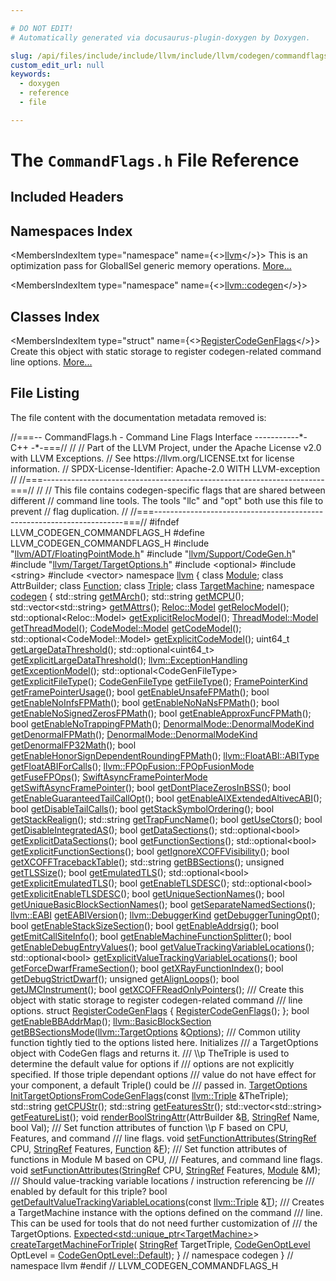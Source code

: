 ```yaml
---

# DO NOT EDIT!
# Automatically generated via docusaurus-plugin-doxygen by Doxygen.

slug: /api/files/include/include/llvm/include/llvm/codegen/commandflags-h
custom_edit_url: null
keywords:
  - doxygen
  - reference
  - file

---
```





# The `CommandFlags.h` File Reference

<DoxygenPage pluginConfig={pluginConfig}>



## Included Headers

<IncludesList>
<IncludesListItem
  filePath="llvm/ADT/FloatingPointMode.h"
  permalink="/docs/api/files/include/include/llvm/include/llvm/adt/floatingpointmode-h"
  isLocal="true" />
<IncludesListItem
  filePath="llvm/Support/CodeGen.h"
  permalink="/docs/api/files/include/include/llvm/include/llvm/support/codegen-h"
  isLocal="true" />
<IncludesListItem
  filePath="llvm/Target/TargetOptions.h"
  permalink="/docs/api/files/include/include/llvm/include/llvm/target/targetoptions-h"
  isLocal="true" />
<IncludesListItem
  filePath="optional"
  permalink=""
  isLocal="false" />
<IncludesListItem
  filePath="string"
  permalink=""
  isLocal="false" />
<IncludesListItem
  filePath="vector"
  permalink=""
  isLocal="false" />
</IncludesList>

## Namespaces Index

<MembersIndex>

<MembersIndexItem
  type="namespace"
  name={<><a href="/docs/api/namespaces/llvm">llvm</a></>}>
This is an optimization pass for GlobalISel generic memory operations. <a href="/docs/api/namespaces/llvm/#details">More...</a>
</MembersIndexItem>

<MembersIndexItem
  type="namespace"
  name={<><a href="/docs/api/namespaces/llvm/codegen">llvm::codegen</a></>}>
</MembersIndexItem>

</MembersIndex>

## Classes Index

<MembersIndex>

<MembersIndexItem
  type="struct"
  name={<><a href="/docs/api/structs/llvm/codegen/registercodegenflags">RegisterCodeGenFlags</a></>}>
Create this object with static storage to register codegen-related command line options. <a href="/docs/api/structs/llvm/codegen/registercodegenflags/#details">More...</a>
</MembersIndexItem>

</MembersIndex>


## File Listing

The file content with the documentation metadata removed is:

<ProgramListing>

<Link id="l00001" /><CodeLine lineNumber="1"><Highlight kind="comment">//===-- CommandFlags.h - Command Line Flags Interface -----------&#42;- C++ -&#42;-===//</Highlight><Highlight kind="normal"></Highlight></CodeLine>
<Link id="l00002" /><CodeLine lineNumber="2"><Highlight kind="normal"></Highlight><Highlight kind="comment">//</Highlight><Highlight kind="normal"></Highlight></CodeLine>
<Link id="l00003" /><CodeLine lineNumber="3"><Highlight kind="normal"></Highlight><Highlight kind="comment">// Part of the LLVM Project, under the Apache License v2.0 with LLVM Exceptions.</Highlight><Highlight kind="normal"></Highlight></CodeLine>
<Link id="l00004" /><CodeLine lineNumber="4"><Highlight kind="normal"></Highlight><Highlight kind="comment">// See https://llvm.org/LICENSE.txt for license information.</Highlight><Highlight kind="normal"></Highlight></CodeLine>
<Link id="l00005" /><CodeLine lineNumber="5"><Highlight kind="normal"></Highlight><Highlight kind="comment">// SPDX-License-Identifier: Apache-2.0 WITH LLVM-exception</Highlight><Highlight kind="normal"></Highlight></CodeLine>
<Link id="l00006" /><CodeLine lineNumber="6"><Highlight kind="normal"></Highlight><Highlight kind="comment">//</Highlight><Highlight kind="normal"></Highlight></CodeLine>
<Link id="l00007" /><CodeLine lineNumber="7"><Highlight kind="normal"></Highlight><Highlight kind="comment">//===----------------------------------------------------------------------===//</Highlight><Highlight kind="normal"></Highlight></CodeLine>
<Link id="l00008" /><CodeLine lineNumber="8"><Highlight kind="normal"></Highlight><Highlight kind="comment">//</Highlight><Highlight kind="normal"></Highlight></CodeLine>
<Link id="l00009" /><CodeLine lineNumber="9"><Highlight kind="normal"></Highlight><Highlight kind="comment">// This file contains codegen-specific flags that are shared between different</Highlight><Highlight kind="normal"></Highlight></CodeLine>
<Link id="l00010" /><CodeLine lineNumber="10"><Highlight kind="normal"></Highlight><Highlight kind="comment">// command line tools. The tools &quot;llc&quot; and &quot;opt&quot; both use this file to prevent</Highlight><Highlight kind="normal"></Highlight></CodeLine>
<Link id="l00011" /><CodeLine lineNumber="11"><Highlight kind="normal"></Highlight><Highlight kind="comment">// flag duplication.</Highlight><Highlight kind="normal"></Highlight></CodeLine>
<Link id="l00012" /><CodeLine lineNumber="12"><Highlight kind="normal"></Highlight><Highlight kind="comment">//</Highlight><Highlight kind="normal"></Highlight></CodeLine>
<Link id="l00013" /><CodeLine lineNumber="13"><Highlight kind="normal"></Highlight><Highlight kind="comment">//===----------------------------------------------------------------------===//</Highlight><Highlight kind="normal"></Highlight></CodeLine>
<Link id="l00014" /><CodeLine lineNumber="14"><Highlight kind="normal"></Highlight></CodeLine>
<Link id="l00015" /><CodeLine lineNumber="15"><Highlight kind="normal"></Highlight><Highlight kind="preprocessor">#ifndef LLVM&#95;CODEGEN&#95;COMMANDFLAGS&#95;H</Highlight><Highlight kind="normal"></Highlight></CodeLine>
<Link id="l00016" /><CodeLine lineNumber="16"><Highlight kind="normal"></Highlight><Highlight kind="preprocessor">#define LLVM&#95;CODEGEN&#95;COMMANDFLAGS&#95;H</Highlight><Highlight kind="normal"></Highlight></CodeLine>
<Link id="l00017" /><CodeLine lineNumber="17"><Highlight kind="normal"></Highlight></CodeLine>
<Link id="l00018" /><CodeLine lineNumber="18"><Highlight kind="normal"></Highlight><Highlight kind="preprocessor">#include &quot;<a href="/docs/api/files/include/include/llvm/include/llvm/adt/floatingpointmode-h">llvm/ADT/FloatingPointMode.h</a>&quot;</Highlight><Highlight kind="normal"></Highlight></CodeLine>
<Link id="l00019" /><CodeLine lineNumber="19"><Highlight kind="normal"></Highlight><Highlight kind="preprocessor">#include &quot;<a href="/docs/api/files/include/include/llvm/include/llvm/support/codegen-h">llvm/Support/CodeGen.h</a>&quot;</Highlight><Highlight kind="normal"></Highlight></CodeLine>
<Link id="l00020" /><CodeLine lineNumber="20"><Highlight kind="normal"></Highlight><Highlight kind="preprocessor">#include &quot;<a href="/docs/api/files/include/include/llvm/include/llvm/target/targetoptions-h">llvm/Target/TargetOptions.h</a>&quot;</Highlight><Highlight kind="normal"></Highlight></CodeLine>
<Link id="l00021" /><CodeLine lineNumber="21"><Highlight kind="normal"></Highlight><Highlight kind="preprocessor">#include &lt;optional&gt;</Highlight><Highlight kind="normal"></Highlight></CodeLine>
<Link id="l00022" /><CodeLine lineNumber="22"><Highlight kind="normal"></Highlight><Highlight kind="preprocessor">#include &lt;string&gt;</Highlight><Highlight kind="normal"></Highlight></CodeLine>
<Link id="l00023" /><CodeLine lineNumber="23"><Highlight kind="normal"></Highlight><Highlight kind="preprocessor">#include &lt;vector&gt;</Highlight><Highlight kind="normal"></Highlight></CodeLine>
<Link id="l00024" /><CodeLine lineNumber="24"><Highlight kind="normal"></Highlight></CodeLine>
<Link id="l00025" /><CodeLine lineNumber="25"><Highlight kind="normal"></Highlight><Highlight kind="keyword">namespace </Highlight><Highlight kind="normal"><a href="/docs/api/namespaces/llvm">llvm</a> &#123;</Highlight></CodeLine>
<Link id="l00026" /><CodeLine lineNumber="26"><Highlight kind="normal"></Highlight></CodeLine>
<Link id="l00027" /><CodeLine lineNumber="27"><Highlight kind="normal"></Highlight><Highlight kind="keyword">class </Highlight><Highlight kind="normal"><a href="/docs/api/classes/llvm/module">Module</a>;</Highlight></CodeLine>
<Link id="l00028" /><CodeLine lineNumber="28"><Highlight kind="normal"></Highlight><Highlight kind="keyword">class </Highlight><Highlight kind="normal">AttrBuilder;</Highlight></CodeLine>
<Link id="l00029" /><CodeLine lineNumber="29"><Highlight kind="normal"></Highlight><Highlight kind="keyword">class </Highlight><Highlight kind="normal"><a href="/docs/api/classes/llvm/function">Function</a>;</Highlight></CodeLine>
<Link id="l00030" /><CodeLine lineNumber="30"><Highlight kind="normal"></Highlight><Highlight kind="keyword">class </Highlight><Highlight kind="normal"><a href="/docs/api/classes/llvm/triple">Triple</a>;</Highlight></CodeLine>
<Link id="l00031" /><CodeLine lineNumber="31"><Highlight kind="normal"></Highlight><Highlight kind="keyword">class </Highlight><Highlight kind="normal"><a href="/docs/api/classes/llvm/targetmachine">TargetMachine</a>;</Highlight></CodeLine>
<Link id="l00032" /><CodeLine lineNumber="32"><Highlight kind="normal"></Highlight></CodeLine>
<Link id="l00033" /><CodeLine lineNumber="33" lineLink="/docs/api/namespaces/llvm/codegen"><Highlight kind="normal"></Highlight><Highlight kind="keyword">namespace </Highlight><Highlight kind="normal"><a href="/docs/api/namespaces/llvm/codegen">codegen</a> &#123;</Highlight></CodeLine>
<Link id="l00034" /><CodeLine lineNumber="34"><Highlight kind="normal"></Highlight></CodeLine>
<Link id="l00035" /><CodeLine lineNumber="35" lineLink="/docs/api/namespaces/llvm/codegen/#a03ec775f7fd559840732db9d3d7db679"><Highlight kind="normal">std::string <a href="/docs/api/namespaces/llvm/codegen/#a03ec775f7fd559840732db9d3d7db679">getMArch</a>();</Highlight></CodeLine>
<Link id="l00036" /><CodeLine lineNumber="36"><Highlight kind="normal"></Highlight></CodeLine>
<Link id="l00037" /><CodeLine lineNumber="37" lineLink="/docs/api/namespaces/llvm/codegen/#a098ec763a7e830d5b5703b3e0310599d"><Highlight kind="normal">std::string <a href="/docs/api/namespaces/llvm/codegen/#a098ec763a7e830d5b5703b3e0310599d">getMCPU</a>();</Highlight></CodeLine>
<Link id="l00038" /><CodeLine lineNumber="38"><Highlight kind="normal"></Highlight></CodeLine>
<Link id="l00039" /><CodeLine lineNumber="39" lineLink="/docs/api/namespaces/llvm/codegen/#a1c8613c1c9e6bb4f1c27f4fd755f85f8"><Highlight kind="normal">std::vector&lt;std::string&gt; <a href="/docs/api/namespaces/llvm/codegen/#a1c8613c1c9e6bb4f1c27f4fd755f85f8">getMAttrs</a>();</Highlight></CodeLine>
<Link id="l00040" /><CodeLine lineNumber="40"><Highlight kind="normal"></Highlight></CodeLine>
<Link id="l00041" /><CodeLine lineNumber="41" lineLink="/docs/api/namespaces/llvm/codegen/#a72b4426638dbcceb3232268f5b4b5030"><Highlight kind="normal"><a href="/docs/api/namespaces/llvm/reloc/#af59f6dc86e80aaf56f1afd155eebf568">Reloc::Model</a> <a href="/docs/api/namespaces/llvm/codegen/#a72b4426638dbcceb3232268f5b4b5030">getRelocModel</a>();</Highlight></CodeLine>
<Link id="l00042" /><CodeLine lineNumber="42" lineLink="/docs/api/namespaces/llvm/codegen/#abb82198c9ef17c24236554dfbc3fbe41"><Highlight kind="normal">std::optional&lt;Reloc::Model&gt; <a href="/docs/api/namespaces/llvm/codegen/#abb82198c9ef17c24236554dfbc3fbe41">getExplicitRelocModel</a>();</Highlight></CodeLine>
<Link id="l00043" /><CodeLine lineNumber="43"><Highlight kind="normal"></Highlight></CodeLine>
<Link id="l00044" /><CodeLine lineNumber="44" lineLink="/docs/api/namespaces/llvm/codegen/#adbb443f8d5a8c771271dca65579ec773"><Highlight kind="normal"><a href="/docs/api/namespaces/llvm/threadmodel/#a299c775d35e28348ecfbe03c38c17fe1">ThreadModel::Model</a> <a href="/docs/api/namespaces/llvm/codegen/#adbb443f8d5a8c771271dca65579ec773">getThreadModel</a>();</Highlight></CodeLine>
<Link id="l00045" /><CodeLine lineNumber="45"><Highlight kind="normal"></Highlight></CodeLine>
<Link id="l00046" /><CodeLine lineNumber="46" lineLink="/docs/api/namespaces/llvm/codegen/#a63e00b24221f39c72d2ff66500d1b812"><Highlight kind="normal"><a href="/docs/api/namespaces/llvm/codemodel/#afc59396a9e5809fc92938e203d91a8df">CodeModel::Model</a> <a href="/docs/api/namespaces/llvm/codegen/#a63e00b24221f39c72d2ff66500d1b812">getCodeModel</a>();</Highlight></CodeLine>
<Link id="l00047" /><CodeLine lineNumber="47" lineLink="/docs/api/namespaces/llvm/codegen/#a5e763239797dd7cb27986348926c0766"><Highlight kind="normal">std::optional&lt;CodeModel::Model&gt; <a href="/docs/api/namespaces/llvm/codegen/#a5e763239797dd7cb27986348926c0766">getExplicitCodeModel</a>();</Highlight></CodeLine>
<Link id="l00048" /><CodeLine lineNumber="48"><Highlight kind="normal"></Highlight></CodeLine>
<Link id="l00049" /><CodeLine lineNumber="49" lineLink="/docs/api/namespaces/llvm/codegen/#ad929d9813dfb1ea7891fdd9ebdbe4e7f"><Highlight kind="normal">uint64&#95;t <a href="/docs/api/namespaces/llvm/codegen/#ad929d9813dfb1ea7891fdd9ebdbe4e7f">getLargeDataThreshold</a>();</Highlight></CodeLine>
<Link id="l00050" /><CodeLine lineNumber="50" lineLink="/docs/api/namespaces/llvm/codegen/#a91acc6d71c661cfa7d885391b1e9833c"><Highlight kind="normal">std::optional&lt;uint64&#95;t&gt; <a href="/docs/api/namespaces/llvm/codegen/#a91acc6d71c661cfa7d885391b1e9833c">getExplicitLargeDataThreshold</a>();</Highlight></CodeLine>
<Link id="l00051" /><CodeLine lineNumber="51"><Highlight kind="normal"></Highlight></CodeLine>
<Link id="l00052" /><CodeLine lineNumber="52" lineLink="/docs/api/namespaces/llvm/codegen/#a8a5ffa3158003a3a67d5543c6b555b44"><Highlight kind="normal"><a href="/docs/api/namespaces/llvm/#a2ca3855108426698ff21517a7c884c84">llvm::ExceptionHandling</a> <a href="/docs/api/namespaces/llvm/codegen/#a8a5ffa3158003a3a67d5543c6b555b44">getExceptionModel</a>();</Highlight></CodeLine>
<Link id="l00053" /><CodeLine lineNumber="53"><Highlight kind="normal"></Highlight></CodeLine>
<Link id="l00054" /><CodeLine lineNumber="54" lineLink="/docs/api/namespaces/llvm/codegen/#a9b0ffceeb60ead3347fc818f2682f1df"><Highlight kind="normal">std::optional&lt;CodeGenFileType&gt; <a href="/docs/api/namespaces/llvm/codegen/#a9b0ffceeb60ead3347fc818f2682f1df">getExplicitFileType</a>();</Highlight></CodeLine>
<Link id="l00055" /><CodeLine lineNumber="55"><Highlight kind="normal"></Highlight></CodeLine>
<Link id="l00056" /><CodeLine lineNumber="56" lineLink="/docs/api/namespaces/llvm/codegen/#a21feb4d82bab2d42675fccc5ccd76160"><Highlight kind="normal"><a href="/docs/api/namespaces/llvm/#a73b761f8d40500a5a28889569526b260">CodeGenFileType</a> <a href="/docs/api/namespaces/llvm/codegen/#a21feb4d82bab2d42675fccc5ccd76160">getFileType</a>();</Highlight></CodeLine>
<Link id="l00057" /><CodeLine lineNumber="57"><Highlight kind="normal"></Highlight></CodeLine>
<Link id="l00058" /><CodeLine lineNumber="58" lineLink="/docs/api/namespaces/llvm/codegen/#a2e49ecab2560cbdcda6ff4b08dccb081"><Highlight kind="normal"><a href="/docs/api/namespaces/llvm/#a0c7a337870929cbf2d49865f77c42927">FramePointerKind</a> <a href="/docs/api/namespaces/llvm/codegen/#a2e49ecab2560cbdcda6ff4b08dccb081">getFramePointerUsage</a>();</Highlight></CodeLine>
<Link id="l00059" /><CodeLine lineNumber="59"><Highlight kind="normal"></Highlight></CodeLine>
<Link id="l00060" /><CodeLine lineNumber="60" lineLink="/docs/api/namespaces/llvm/codegen/#aa58dafa2045a626d96be66ae8acd6bb3"><Highlight kind="normal"></Highlight><Highlight kind="keywordtype">bool</Highlight><Highlight kind="normal"> <a href="/docs/api/namespaces/llvm/codegen/#aa58dafa2045a626d96be66ae8acd6bb3">getEnableUnsafeFPMath</a>();</Highlight></CodeLine>
<Link id="l00061" /><CodeLine lineNumber="61"><Highlight kind="normal"></Highlight></CodeLine>
<Link id="l00062" /><CodeLine lineNumber="62" lineLink="/docs/api/namespaces/llvm/codegen/#ab0e28b0bdfe4de336d0960c12c738565"><Highlight kind="normal"></Highlight><Highlight kind="keywordtype">bool</Highlight><Highlight kind="normal"> <a href="/docs/api/namespaces/llvm/codegen/#ab0e28b0bdfe4de336d0960c12c738565">getEnableNoInfsFPMath</a>();</Highlight></CodeLine>
<Link id="l00063" /><CodeLine lineNumber="63"><Highlight kind="normal"></Highlight></CodeLine>
<Link id="l00064" /><CodeLine lineNumber="64" lineLink="/docs/api/namespaces/llvm/codegen/#aea42629187535abb89fadbc99af28d92"><Highlight kind="normal"></Highlight><Highlight kind="keywordtype">bool</Highlight><Highlight kind="normal"> <a href="/docs/api/namespaces/llvm/codegen/#aea42629187535abb89fadbc99af28d92">getEnableNoNaNsFPMath</a>();</Highlight></CodeLine>
<Link id="l00065" /><CodeLine lineNumber="65"><Highlight kind="normal"></Highlight></CodeLine>
<Link id="l00066" /><CodeLine lineNumber="66" lineLink="/docs/api/namespaces/llvm/codegen/#a2edbaee080d3f4653926c746a1a62206"><Highlight kind="normal"></Highlight><Highlight kind="keywordtype">bool</Highlight><Highlight kind="normal"> <a href="/docs/api/namespaces/llvm/codegen/#a2edbaee080d3f4653926c746a1a62206">getEnableNoSignedZerosFPMath</a>();</Highlight></CodeLine>
<Link id="l00067" /><CodeLine lineNumber="67"><Highlight kind="normal"></Highlight></CodeLine>
<Link id="l00068" /><CodeLine lineNumber="68" lineLink="/docs/api/namespaces/llvm/codegen/#a691ff4984dacf7b4f27e8b0350521f0a"><Highlight kind="normal"></Highlight><Highlight kind="keywordtype">bool</Highlight><Highlight kind="normal"> <a href="/docs/api/namespaces/llvm/codegen/#a691ff4984dacf7b4f27e8b0350521f0a">getEnableApproxFuncFPMath</a>();</Highlight></CodeLine>
<Link id="l00069" /><CodeLine lineNumber="69"><Highlight kind="normal"></Highlight></CodeLine>
<Link id="l00070" /><CodeLine lineNumber="70" lineLink="/docs/api/namespaces/llvm/codegen/#ac4fb8e62075af9452d5da53943d6a70a"><Highlight kind="normal"></Highlight><Highlight kind="keywordtype">bool</Highlight><Highlight kind="normal"> <a href="/docs/api/namespaces/llvm/codegen/#ac4fb8e62075af9452d5da53943d6a70a">getEnableNoTrappingFPMath</a>();</Highlight></CodeLine>
<Link id="l00071" /><CodeLine lineNumber="71"><Highlight kind="normal"></Highlight></CodeLine>
<Link id="l00072" /><CodeLine lineNumber="72" lineLink="/docs/api/namespaces/llvm/codegen/#a226d6d3bf846f18b7ab2746594212a94"><Highlight kind="normal"><a href="/docs/api/structs/llvm/denormalmode/#a29b26e3ae30f3f6ec4106ff181282893">DenormalMode::DenormalModeKind</a> <a href="/docs/api/namespaces/llvm/codegen/#a226d6d3bf846f18b7ab2746594212a94">getDenormalFPMath</a>();</Highlight></CodeLine>
<Link id="l00073" /><CodeLine lineNumber="73" lineLink="/docs/api/namespaces/llvm/codegen/#ac3cd3b022a25351c87713a0417a1bb34"><Highlight kind="normal"><a href="/docs/api/structs/llvm/denormalmode/#a29b26e3ae30f3f6ec4106ff181282893">DenormalMode::DenormalModeKind</a> <a href="/docs/api/namespaces/llvm/codegen/#ac3cd3b022a25351c87713a0417a1bb34">getDenormalFP32Math</a>();</Highlight></CodeLine>
<Link id="l00074" /><CodeLine lineNumber="74"><Highlight kind="normal"></Highlight></CodeLine>
<Link id="l00075" /><CodeLine lineNumber="75" lineLink="/docs/api/namespaces/llvm/codegen/#ae64bdb0691c2f646b81277ba22c09ead"><Highlight kind="normal"></Highlight><Highlight kind="keywordtype">bool</Highlight><Highlight kind="normal"> <a href="/docs/api/namespaces/llvm/codegen/#ae64bdb0691c2f646b81277ba22c09ead">getEnableHonorSignDependentRoundingFPMath</a>();</Highlight></CodeLine>
<Link id="l00076" /><CodeLine lineNumber="76"><Highlight kind="normal"></Highlight></CodeLine>
<Link id="l00077" /><CodeLine lineNumber="77" lineLink="/docs/api/namespaces/llvm/codegen/#a530a05cfcb84b34e1251fa7dcedff8be"><Highlight kind="normal"><a href="/docs/api/namespaces/llvm/floatabi/#aea077c52d84934aabf9445cef9eab2e2">llvm::FloatABI::ABIType</a> <a href="/docs/api/namespaces/llvm/codegen/#a530a05cfcb84b34e1251fa7dcedff8be">getFloatABIForCalls</a>();</Highlight></CodeLine>
<Link id="l00078" /><CodeLine lineNumber="78"><Highlight kind="normal"></Highlight></CodeLine>
<Link id="l00079" /><CodeLine lineNumber="79" lineLink="/docs/api/namespaces/llvm/codegen/#acc67880adf1a1beba830f126b398b3b6"><Highlight kind="normal"><a href="/docs/api/namespaces/llvm/fpopfusion/#a9c71bae9f02af273833fde586d529fc5">llvm::FPOpFusion::FPOpFusionMode</a> <a href="/docs/api/namespaces/llvm/codegen/#acc67880adf1a1beba830f126b398b3b6">getFuseFPOps</a>();</Highlight></CodeLine>
<Link id="l00080" /><CodeLine lineNumber="80"><Highlight kind="normal"></Highlight></CodeLine>
<Link id="l00081" /><CodeLine lineNumber="81" lineLink="/docs/api/namespaces/llvm/codegen/#aeb6eb7dfbe48fb3ef0f2cb5f72ece268"><Highlight kind="normal"><a href="/docs/api/namespaces/llvm/#a78637df2e0b9a5e2109af945b0baaf34">SwiftAsyncFramePointerMode</a> <a href="/docs/api/namespaces/llvm/codegen/#aeb6eb7dfbe48fb3ef0f2cb5f72ece268">getSwiftAsyncFramePointer</a>();</Highlight></CodeLine>
<Link id="l00082" /><CodeLine lineNumber="82"><Highlight kind="normal"></Highlight></CodeLine>
<Link id="l00083" /><CodeLine lineNumber="83" lineLink="/docs/api/namespaces/llvm/codegen/#a3be569dc2b2d2159ca8ac39f323694b7"><Highlight kind="normal"></Highlight><Highlight kind="keywordtype">bool</Highlight><Highlight kind="normal"> <a href="/docs/api/namespaces/llvm/codegen/#a3be569dc2b2d2159ca8ac39f323694b7">getDontPlaceZerosInBSS</a>();</Highlight></CodeLine>
<Link id="l00084" /><CodeLine lineNumber="84"><Highlight kind="normal"></Highlight></CodeLine>
<Link id="l00085" /><CodeLine lineNumber="85" lineLink="/docs/api/namespaces/llvm/codegen/#a125f32703c7db054483f564eeec2415f"><Highlight kind="normal"></Highlight><Highlight kind="keywordtype">bool</Highlight><Highlight kind="normal"> <a href="/docs/api/namespaces/llvm/codegen/#a125f32703c7db054483f564eeec2415f">getEnableGuaranteedTailCallOpt</a>();</Highlight></CodeLine>
<Link id="l00086" /><CodeLine lineNumber="86"><Highlight kind="normal"></Highlight></CodeLine>
<Link id="l00087" /><CodeLine lineNumber="87" lineLink="/docs/api/namespaces/llvm/codegen/#adb4f67729dab4f6ab7aeb9342abf10f8"><Highlight kind="normal"></Highlight><Highlight kind="keywordtype">bool</Highlight><Highlight kind="normal"> <a href="/docs/api/namespaces/llvm/codegen/#adb4f67729dab4f6ab7aeb9342abf10f8">getEnableAIXExtendedAltivecABI</a>();</Highlight></CodeLine>
<Link id="l00088" /><CodeLine lineNumber="88"><Highlight kind="normal"></Highlight></CodeLine>
<Link id="l00089" /><CodeLine lineNumber="89" lineLink="/docs/api/namespaces/llvm/codegen/#abb7ea8627703f2975049ebe75efad586"><Highlight kind="normal"></Highlight><Highlight kind="keywordtype">bool</Highlight><Highlight kind="normal"> <a href="/docs/api/namespaces/llvm/codegen/#abb7ea8627703f2975049ebe75efad586">getDisableTailCalls</a>();</Highlight></CodeLine>
<Link id="l00090" /><CodeLine lineNumber="90"><Highlight kind="normal"></Highlight></CodeLine>
<Link id="l00091" /><CodeLine lineNumber="91" lineLink="/docs/api/namespaces/llvm/codegen/#adf57e616420aed51492697bd2e9f2285"><Highlight kind="normal"></Highlight><Highlight kind="keywordtype">bool</Highlight><Highlight kind="normal"> <a href="/docs/api/namespaces/llvm/codegen/#adf57e616420aed51492697bd2e9f2285">getStackSymbolOrdering</a>();</Highlight></CodeLine>
<Link id="l00092" /><CodeLine lineNumber="92"><Highlight kind="normal"></Highlight></CodeLine>
<Link id="l00093" /><CodeLine lineNumber="93" lineLink="/docs/api/namespaces/llvm/codegen/#aa8a10f776401e9fb0710a2667f9adec3"><Highlight kind="normal"></Highlight><Highlight kind="keywordtype">bool</Highlight><Highlight kind="normal"> <a href="/docs/api/namespaces/llvm/codegen/#aa8a10f776401e9fb0710a2667f9adec3">getStackRealign</a>();</Highlight></CodeLine>
<Link id="l00094" /><CodeLine lineNumber="94"><Highlight kind="normal"></Highlight></CodeLine>
<Link id="l00095" /><CodeLine lineNumber="95" lineLink="/docs/api/namespaces/llvm/codegen/#a7e4a8fa158773962eebeff35e1304732"><Highlight kind="normal">std::string <a href="/docs/api/namespaces/llvm/codegen/#a7e4a8fa158773962eebeff35e1304732">getTrapFuncName</a>();</Highlight></CodeLine>
<Link id="l00096" /><CodeLine lineNumber="96"><Highlight kind="normal"></Highlight></CodeLine>
<Link id="l00097" /><CodeLine lineNumber="97" lineLink="/docs/api/namespaces/llvm/codegen/#ad24646b72aaf03da094431ba8a342984"><Highlight kind="normal"></Highlight><Highlight kind="keywordtype">bool</Highlight><Highlight kind="normal"> <a href="/docs/api/namespaces/llvm/codegen/#ad24646b72aaf03da094431ba8a342984">getUseCtors</a>();</Highlight></CodeLine>
<Link id="l00098" /><CodeLine lineNumber="98"><Highlight kind="normal"></Highlight></CodeLine>
<Link id="l00099" /><CodeLine lineNumber="99" lineLink="/docs/api/namespaces/llvm/codegen/#a1e663457cda9700f33901656f291afd0"><Highlight kind="normal"></Highlight><Highlight kind="keywordtype">bool</Highlight><Highlight kind="normal"> <a href="/docs/api/namespaces/llvm/codegen/#a1e663457cda9700f33901656f291afd0">getDisableIntegratedAS</a>();</Highlight></CodeLine>
<Link id="l00100" /><CodeLine lineNumber="100"><Highlight kind="normal"></Highlight></CodeLine>
<Link id="l00101" /><CodeLine lineNumber="101" lineLink="/docs/api/namespaces/llvm/codegen/#a645a1ab75d5e984b249dda2a10f296f5"><Highlight kind="normal"></Highlight><Highlight kind="keywordtype">bool</Highlight><Highlight kind="normal"> <a href="/docs/api/namespaces/llvm/codegen/#a645a1ab75d5e984b249dda2a10f296f5">getDataSections</a>();</Highlight></CodeLine>
<Link id="l00102" /><CodeLine lineNumber="102" lineLink="/docs/api/namespaces/llvm/codegen/#a424f07efd7eabcc59bc4baabf2f84d80"><Highlight kind="normal">std::optional&lt;bool&gt; <a href="/docs/api/namespaces/llvm/codegen/#a424f07efd7eabcc59bc4baabf2f84d80">getExplicitDataSections</a>();</Highlight></CodeLine>
<Link id="l00103" /><CodeLine lineNumber="103"><Highlight kind="normal"></Highlight></CodeLine>
<Link id="l00104" /><CodeLine lineNumber="104" lineLink="/docs/api/namespaces/llvm/codegen/#ad50187850d5980d8fbed509ca3f598e9"><Highlight kind="normal"></Highlight><Highlight kind="keywordtype">bool</Highlight><Highlight kind="normal"> <a href="/docs/api/namespaces/llvm/codegen/#ad50187850d5980d8fbed509ca3f598e9">getFunctionSections</a>();</Highlight></CodeLine>
<Link id="l00105" /><CodeLine lineNumber="105" lineLink="/docs/api/namespaces/llvm/codegen/#a9d929242205c4a42a57cfc870b30bf1b"><Highlight kind="normal">std::optional&lt;bool&gt; <a href="/docs/api/namespaces/llvm/codegen/#a9d929242205c4a42a57cfc870b30bf1b">getExplicitFunctionSections</a>();</Highlight></CodeLine>
<Link id="l00106" /><CodeLine lineNumber="106"><Highlight kind="normal"></Highlight></CodeLine>
<Link id="l00107" /><CodeLine lineNumber="107" lineLink="/docs/api/namespaces/llvm/codegen/#a3ca52fc0188400242c346a47729b9cc3"><Highlight kind="normal"></Highlight><Highlight kind="keywordtype">bool</Highlight><Highlight kind="normal"> <a href="/docs/api/namespaces/llvm/codegen/#a3ca52fc0188400242c346a47729b9cc3">getIgnoreXCOFFVisibility</a>();</Highlight></CodeLine>
<Link id="l00108" /><CodeLine lineNumber="108"><Highlight kind="normal"></Highlight></CodeLine>
<Link id="l00109" /><CodeLine lineNumber="109" lineLink="/docs/api/namespaces/llvm/codegen/#aef0603845494c343f152969e2c58448b"><Highlight kind="normal"></Highlight><Highlight kind="keywordtype">bool</Highlight><Highlight kind="normal"> <a href="/docs/api/namespaces/llvm/codegen/#aef0603845494c343f152969e2c58448b">getXCOFFTracebackTable</a>();</Highlight></CodeLine>
<Link id="l00110" /><CodeLine lineNumber="110"><Highlight kind="normal"></Highlight></CodeLine>
<Link id="l00111" /><CodeLine lineNumber="111" lineLink="/docs/api/namespaces/llvm/codegen/#a01423284cb4201323b6c867de7c59f73"><Highlight kind="normal">std::string <a href="/docs/api/namespaces/llvm/codegen/#a01423284cb4201323b6c867de7c59f73">getBBSections</a>();</Highlight></CodeLine>
<Link id="l00112" /><CodeLine lineNumber="112"><Highlight kind="normal"></Highlight></CodeLine>
<Link id="l00113" /><CodeLine lineNumber="113" lineLink="/docs/api/namespaces/llvm/codegen/#a4a54ccc28ad7c9cd0fb9e05c9d7ae945"><Highlight kind="normal"></Highlight><Highlight kind="keywordtype">unsigned</Highlight><Highlight kind="normal"> <a href="/docs/api/namespaces/llvm/codegen/#a4a54ccc28ad7c9cd0fb9e05c9d7ae945">getTLSSize</a>();</Highlight></CodeLine>
<Link id="l00114" /><CodeLine lineNumber="114"><Highlight kind="normal"></Highlight></CodeLine>
<Link id="l00115" /><CodeLine lineNumber="115" lineLink="/docs/api/namespaces/llvm/codegen/#aeba3a021435b1e0233384e87252dc5c1"><Highlight kind="normal"></Highlight><Highlight kind="keywordtype">bool</Highlight><Highlight kind="normal"> <a href="/docs/api/namespaces/llvm/codegen/#aeba3a021435b1e0233384e87252dc5c1">getEmulatedTLS</a>();</Highlight></CodeLine>
<Link id="l00116" /><CodeLine lineNumber="116" lineLink="/docs/api/namespaces/llvm/codegen/#a4449215bf59439710d0f500b7d836a49"><Highlight kind="normal">std::optional&lt;bool&gt; <a href="/docs/api/namespaces/llvm/codegen/#a4449215bf59439710d0f500b7d836a49">getExplicitEmulatedTLS</a>();</Highlight></CodeLine>
<Link id="l00117" /><CodeLine lineNumber="117"><Highlight kind="normal"></Highlight></CodeLine>
<Link id="l00118" /><CodeLine lineNumber="118" lineLink="/docs/api/namespaces/llvm/codegen/#a6f6fc778398a92d28782697b8e943c00"><Highlight kind="normal"></Highlight><Highlight kind="keywordtype">bool</Highlight><Highlight kind="normal"> <a href="/docs/api/namespaces/llvm/codegen/#a6f6fc778398a92d28782697b8e943c00">getEnableTLSDESC</a>();</Highlight></CodeLine>
<Link id="l00119" /><CodeLine lineNumber="119" lineLink="/docs/api/namespaces/llvm/codegen/#a30d3ad309386a3575403c82dd2f9190a"><Highlight kind="normal">std::optional&lt;bool&gt; <a href="/docs/api/namespaces/llvm/codegen/#a30d3ad309386a3575403c82dd2f9190a">getExplicitEnableTLSDESC</a>();</Highlight></CodeLine>
<Link id="l00120" /><CodeLine lineNumber="120"><Highlight kind="normal"></Highlight></CodeLine>
<Link id="l00121" /><CodeLine lineNumber="121" lineLink="/docs/api/namespaces/llvm/codegen/#a2a1161081d2201c5ab733a89008a36d7"><Highlight kind="normal"></Highlight><Highlight kind="keywordtype">bool</Highlight><Highlight kind="normal"> <a href="/docs/api/namespaces/llvm/codegen/#a2a1161081d2201c5ab733a89008a36d7">getUniqueSectionNames</a>();</Highlight></CodeLine>
<Link id="l00122" /><CodeLine lineNumber="122"><Highlight kind="normal"></Highlight></CodeLine>
<Link id="l00123" /><CodeLine lineNumber="123" lineLink="/docs/api/namespaces/llvm/codegen/#ab95fa39bfefbff3234ca6e5601cba879"><Highlight kind="normal"></Highlight><Highlight kind="keywordtype">bool</Highlight><Highlight kind="normal"> <a href="/docs/api/namespaces/llvm/codegen/#ab95fa39bfefbff3234ca6e5601cba879">getUniqueBasicBlockSectionNames</a>();</Highlight></CodeLine>
<Link id="l00124" /><CodeLine lineNumber="124"><Highlight kind="normal"></Highlight></CodeLine>
<Link id="l00125" /><CodeLine lineNumber="125" lineLink="/docs/api/namespaces/llvm/codegen/#aafb615678bb953de89ebd1ec2ad29f46"><Highlight kind="normal"></Highlight><Highlight kind="keywordtype">bool</Highlight><Highlight kind="normal"> <a href="/docs/api/namespaces/llvm/codegen/#aafb615678bb953de89ebd1ec2ad29f46">getSeparateNamedSections</a>();</Highlight></CodeLine>
<Link id="l00126" /><CodeLine lineNumber="126"><Highlight kind="normal"></Highlight></CodeLine>
<Link id="l00127" /><CodeLine lineNumber="127" lineLink="/docs/api/namespaces/llvm/codegen/#acf10603d743fff54e4392f6ab3f896a8"><Highlight kind="normal"><a href="/docs/api/namespaces/llvm/#ada924e855250645672a493841803ff91">llvm::EABI</a> <a href="/docs/api/namespaces/llvm/codegen/#acf10603d743fff54e4392f6ab3f896a8">getEABIVersion</a>();</Highlight></CodeLine>
<Link id="l00128" /><CodeLine lineNumber="128"><Highlight kind="normal"></Highlight></CodeLine>
<Link id="l00129" /><CodeLine lineNumber="129" lineLink="/docs/api/namespaces/llvm/codegen/#abeabf2c4aedb6a1d1689e8d67e6dd722"><Highlight kind="normal"><a href="/docs/api/namespaces/llvm/#adc04b17f40513e658e600a26842b1ed6">llvm::DebuggerKind</a> <a href="/docs/api/namespaces/llvm/codegen/#abeabf2c4aedb6a1d1689e8d67e6dd722">getDebuggerTuningOpt</a>();</Highlight></CodeLine>
<Link id="l00130" /><CodeLine lineNumber="130"><Highlight kind="normal"></Highlight></CodeLine>
<Link id="l00131" /><CodeLine lineNumber="131" lineLink="/docs/api/namespaces/llvm/codegen/#a2f3fc58d3d3b03968c1b9473c2d2298f"><Highlight kind="normal"></Highlight><Highlight kind="keywordtype">bool</Highlight><Highlight kind="normal"> <a href="/docs/api/namespaces/llvm/codegen/#a2f3fc58d3d3b03968c1b9473c2d2298f">getEnableStackSizeSection</a>();</Highlight></CodeLine>
<Link id="l00132" /><CodeLine lineNumber="132"><Highlight kind="normal"></Highlight></CodeLine>
<Link id="l00133" /><CodeLine lineNumber="133" lineLink="/docs/api/namespaces/llvm/codegen/#a9370b49cbad17c2c86cc50e704067b35"><Highlight kind="normal"></Highlight><Highlight kind="keywordtype">bool</Highlight><Highlight kind="normal"> <a href="/docs/api/namespaces/llvm/codegen/#a9370b49cbad17c2c86cc50e704067b35">getEnableAddrsig</a>();</Highlight></CodeLine>
<Link id="l00134" /><CodeLine lineNumber="134"><Highlight kind="normal"></Highlight></CodeLine>
<Link id="l00135" /><CodeLine lineNumber="135" lineLink="/docs/api/namespaces/llvm/codegen/#a3a6cb681326f5d3f56943654879171d4"><Highlight kind="normal"></Highlight><Highlight kind="keywordtype">bool</Highlight><Highlight kind="normal"> <a href="/docs/api/namespaces/llvm/codegen/#a3a6cb681326f5d3f56943654879171d4">getEmitCallSiteInfo</a>();</Highlight></CodeLine>
<Link id="l00136" /><CodeLine lineNumber="136"><Highlight kind="normal"></Highlight></CodeLine>
<Link id="l00137" /><CodeLine lineNumber="137" lineLink="/docs/api/namespaces/llvm/codegen/#a4d34f81b8273bfb69907f9de9177a5dd"><Highlight kind="normal"></Highlight><Highlight kind="keywordtype">bool</Highlight><Highlight kind="normal"> <a href="/docs/api/namespaces/llvm/codegen/#a4d34f81b8273bfb69907f9de9177a5dd">getEnableMachineFunctionSplitter</a>();</Highlight></CodeLine>
<Link id="l00138" /><CodeLine lineNumber="138"><Highlight kind="normal"></Highlight></CodeLine>
<Link id="l00139" /><CodeLine lineNumber="139" lineLink="/docs/api/namespaces/llvm/codegen/#ad18c990cedef3c0529a23875dee0e4e7"><Highlight kind="normal"></Highlight><Highlight kind="keywordtype">bool</Highlight><Highlight kind="normal"> <a href="/docs/api/namespaces/llvm/codegen/#ad18c990cedef3c0529a23875dee0e4e7">getEnableDebugEntryValues</a>();</Highlight></CodeLine>
<Link id="l00140" /><CodeLine lineNumber="140"><Highlight kind="normal"></Highlight></CodeLine>
<Link id="l00141" /><CodeLine lineNumber="141" lineLink="/docs/api/namespaces/llvm/codegen/#a8d60090281031816426b3391012dc472"><Highlight kind="normal"></Highlight><Highlight kind="keywordtype">bool</Highlight><Highlight kind="normal"> <a href="/docs/api/namespaces/llvm/codegen/#a8d60090281031816426b3391012dc472">getValueTrackingVariableLocations</a>();</Highlight></CodeLine>
<Link id="l00142" /><CodeLine lineNumber="142" lineLink="/docs/api/namespaces/llvm/codegen/#af8c0e8ba3831204a919311d836d7f070"><Highlight kind="normal">std::optional&lt;bool&gt; <a href="/docs/api/namespaces/llvm/codegen/#af8c0e8ba3831204a919311d836d7f070">getExplicitValueTrackingVariableLocations</a>();</Highlight></CodeLine>
<Link id="l00143" /><CodeLine lineNumber="143"><Highlight kind="normal"></Highlight></CodeLine>
<Link id="l00144" /><CodeLine lineNumber="144" lineLink="/docs/api/namespaces/llvm/codegen/#ac098fe7e12d3f39573f9d98c43cd9a1b"><Highlight kind="normal"></Highlight><Highlight kind="keywordtype">bool</Highlight><Highlight kind="normal"> <a href="/docs/api/namespaces/llvm/codegen/#ac098fe7e12d3f39573f9d98c43cd9a1b">getForceDwarfFrameSection</a>();</Highlight></CodeLine>
<Link id="l00145" /><CodeLine lineNumber="145"><Highlight kind="normal"></Highlight></CodeLine>
<Link id="l00146" /><CodeLine lineNumber="146" lineLink="/docs/api/namespaces/llvm/codegen/#a70b09452206f224495ed9f0df8f287c8"><Highlight kind="normal"></Highlight><Highlight kind="keywordtype">bool</Highlight><Highlight kind="normal"> <a href="/docs/api/namespaces/llvm/codegen/#a70b09452206f224495ed9f0df8f287c8">getXRayFunctionIndex</a>();</Highlight></CodeLine>
<Link id="l00147" /><CodeLine lineNumber="147"><Highlight kind="normal"></Highlight></CodeLine>
<Link id="l00148" /><CodeLine lineNumber="148" lineLink="/docs/api/namespaces/llvm/codegen/#ad310ebc142b4faa95d11dce2e3a6b456"><Highlight kind="normal"></Highlight><Highlight kind="keywordtype">bool</Highlight><Highlight kind="normal"> <a href="/docs/api/namespaces/llvm/codegen/#ad310ebc142b4faa95d11dce2e3a6b456">getDebugStrictDwarf</a>();</Highlight></CodeLine>
<Link id="l00149" /><CodeLine lineNumber="149"><Highlight kind="normal"></Highlight></CodeLine>
<Link id="l00150" /><CodeLine lineNumber="150" lineLink="/docs/api/namespaces/llvm/codegen/#a776c0922d326e96c722a355e100c3a0f"><Highlight kind="normal"></Highlight><Highlight kind="keywordtype">unsigned</Highlight><Highlight kind="normal"> <a href="/docs/api/namespaces/llvm/codegen/#a776c0922d326e96c722a355e100c3a0f">getAlignLoops</a>();</Highlight></CodeLine>
<Link id="l00151" /><CodeLine lineNumber="151"><Highlight kind="normal"></Highlight></CodeLine>
<Link id="l00152" /><CodeLine lineNumber="152" lineLink="/docs/api/namespaces/llvm/codegen/#ad30abb8a5e54b7546aa2b67f1da5f892"><Highlight kind="normal"></Highlight><Highlight kind="keywordtype">bool</Highlight><Highlight kind="normal"> <a href="/docs/api/namespaces/llvm/codegen/#ad30abb8a5e54b7546aa2b67f1da5f892">getJMCInstrument</a>();</Highlight></CodeLine>
<Link id="l00153" /><CodeLine lineNumber="153"><Highlight kind="normal"></Highlight></CodeLine>
<Link id="l00154" /><CodeLine lineNumber="154" lineLink="/docs/api/namespaces/llvm/codegen/#ab727dce0ceebeb28287f5f9d62fd4011"><Highlight kind="normal"></Highlight><Highlight kind="keywordtype">bool</Highlight><Highlight kind="normal"> <a href="/docs/api/namespaces/llvm/codegen/#ab727dce0ceebeb28287f5f9d62fd4011">getXCOFFReadOnlyPointers</a>();</Highlight></CodeLine>
<Link id="l00155" /><CodeLine lineNumber="155"><Highlight kind="normal"></Highlight><Highlight kind="comment"></Highlight></CodeLine>
<Link id="l00156" /><CodeLine lineNumber="156"><Highlight kind="comment">/// Create this object with static storage to register codegen-related command</Highlight></CodeLine>
<Link id="l00157" /><CodeLine lineNumber="157"><Highlight kind="comment">/// line options.</Highlight><Highlight kind="normal"></Highlight></CodeLine>
<Link id="l00158" /><CodeLine lineNumber="158" lineLink="/docs/api/structs/llvm/codegen/registercodegenflags"><Highlight kind="normal"></Highlight><Highlight kind="keyword">struct </Highlight><Highlight kind="normal"><a href="/docs/api/structs/llvm/codegen/registercodegenflags/#a75d2af90ba0606f11c58571ce040d267">RegisterCodeGenFlags</a> &#123;</Highlight></CodeLine>
<Link id="l00159" /><CodeLine lineNumber="159"><Highlight kind="normal">  <a href="/docs/api/structs/llvm/codegen/registercodegenflags/#a75d2af90ba0606f11c58571ce040d267">RegisterCodeGenFlags</a>();</Highlight></CodeLine>
<Link id="l00160" /><CodeLine lineNumber="160"><Highlight kind="normal">&#125;;</Highlight></CodeLine>
<Link id="l00161" /><CodeLine lineNumber="161"><Highlight kind="normal"></Highlight></CodeLine>
<Link id="l00162" /><CodeLine lineNumber="162" lineLink="/docs/api/namespaces/llvm/codegen/#ac9f8128eee9736ef41459f165fc2ec29"><Highlight kind="normal"></Highlight><Highlight kind="keywordtype">bool</Highlight><Highlight kind="normal"> <a href="/docs/api/namespaces/llvm/codegen/#ac9f8128eee9736ef41459f165fc2ec29">getEnableBBAddrMap</a>();</Highlight></CodeLine>
<Link id="l00163" /><CodeLine lineNumber="163"><Highlight kind="normal"></Highlight></CodeLine>
<Link id="l00164" /><CodeLine lineNumber="164"><Highlight kind="normal"><a href="/docs/api/namespaces/llvm/#acefe92adee8725ad904c7c43649790e8">llvm::BasicBlockSection</a> <a href="/docs/api/namespaces/llvm/codegen/#ac72192305c89532b4469f8533b6ecf5b">getBBSectionsMode</a>(<a href="/docs/api/classes/llvm/targetoptions">llvm::TargetOptions</a> &amp;<a href="/docs/api/files/lib/lib/debuginfo/lib/debuginfo/logicalview/lib/debuginfo/logicalview/core/lvoptions-cpp/#ab4088b7a11f3cbc38ac16a6e9c72494e">Options</a>);</Highlight></CodeLine>
<Link id="l00165" /><CodeLine lineNumber="165"><Highlight kind="normal"></Highlight><Highlight kind="comment"></Highlight></CodeLine>
<Link id="l00166" /><CodeLine lineNumber="166"><Highlight kind="comment">/// Common utility function tightly tied to the options listed here. Initializes</Highlight></CodeLine>
<Link id="l00167" /><CodeLine lineNumber="167"><Highlight kind="comment">/// a TargetOptions object with CodeGen flags and returns it.</Highlight></CodeLine>
<Link id="l00168" /><CodeLine lineNumber="168"><Highlight kind="comment">/// \\p TheTriple is used to determine the default value for options if</Highlight></CodeLine>
<Link id="l00169" /><CodeLine lineNumber="169"><Highlight kind="comment">///    options are not explicitly specified. If those triple dependant options</Highlight></CodeLine>
<Link id="l00170" /><CodeLine lineNumber="170"><Highlight kind="comment">///    value do not have effect for your component, a default Triple() could be</Highlight></CodeLine>
<Link id="l00171" /><CodeLine lineNumber="171"><Highlight kind="comment">///    passed in.</Highlight><Highlight kind="normal"></Highlight></CodeLine>
<Link id="l00172" /><CodeLine lineNumber="172"><Highlight kind="normal"><a href="/docs/api/classes/llvm/targetoptions">TargetOptions</a> <a href="/docs/api/namespaces/llvm/codegen/#ac754b19265fec508188376da454f57f9">InitTargetOptionsFromCodeGenFlags</a>(</Highlight><Highlight kind="keyword">const</Highlight><Highlight kind="normal"> <a href="/docs/api/classes/llvm/triple">llvm::Triple</a> &amp;TheTriple);</Highlight></CodeLine>
<Link id="l00173" /><CodeLine lineNumber="173"><Highlight kind="normal"></Highlight></CodeLine>
<Link id="l00174" /><CodeLine lineNumber="174"><Highlight kind="normal">std::string <a href="/docs/api/namespaces/llvm/codegen/#a15043032d97d572dd021b8ca016e8be8">getCPUStr</a>();</Highlight></CodeLine>
<Link id="l00175" /><CodeLine lineNumber="175"><Highlight kind="normal"></Highlight></CodeLine>
<Link id="l00176" /><CodeLine lineNumber="176"><Highlight kind="normal">std::string <a href="/docs/api/namespaces/llvm/codegen/#a1b18aa9e75372c814e4d5207dce6b933">getFeaturesStr</a>();</Highlight></CodeLine>
<Link id="l00177" /><CodeLine lineNumber="177"><Highlight kind="normal"></Highlight></CodeLine>
<Link id="l00178" /><CodeLine lineNumber="178"><Highlight kind="normal">std::vector&lt;std::string&gt; <a href="/docs/api/namespaces/llvm/codegen/#a6d80984ae9400c5f6fc20ac6eec8f6e1">getFeatureList</a>();</Highlight></CodeLine>
<Link id="l00179" /><CodeLine lineNumber="179"><Highlight kind="normal"></Highlight></CodeLine>
<Link id="l00180" /><CodeLine lineNumber="180"><Highlight kind="normal"></Highlight><Highlight kind="keywordtype">void</Highlight><Highlight kind="normal"> <a href="/docs/api/namespaces/llvm/codegen/#a369cd19a81f5a9fee165657340331984">renderBoolStringAttr</a>(AttrBuilder &amp;<a href="/docs/api/files/lib/lib/ir/builtingcs-cpp/#ae76959fe811ba090de4cba69ac00f1da">B</a>, <a href="/docs/api/classes/llvm/stringref">StringRef</a> Name, </Highlight><Highlight kind="keywordtype">bool</Highlight><Highlight kind="normal"> Val);</Highlight></CodeLine>
<Link id="l00181" /><CodeLine lineNumber="181"><Highlight kind="normal"></Highlight><Highlight kind="comment"></Highlight></CodeLine>
<Link id="l00182" /><CodeLine lineNumber="182"><Highlight kind="comment">/// Set function attributes of function \\p F based on CPU, Features, and command</Highlight></CodeLine>
<Link id="l00183" /><CodeLine lineNumber="183"><Highlight kind="comment">/// line flags.</Highlight><Highlight kind="normal"></Highlight></CodeLine>
<Link id="l00184" /><CodeLine lineNumber="184"><Highlight kind="normal"></Highlight><Highlight kind="keywordtype">void</Highlight><Highlight kind="normal"> <a href="/docs/api/namespaces/llvm/codegen/#ac12e315180fb16cb5874fb41526ca453">setFunctionAttributes</a>(<a href="/docs/api/classes/llvm/stringref">StringRef</a> CPU, <a href="/docs/api/classes/llvm/stringref">StringRef</a> Features, <a href="/docs/api/classes/llvm/function">Function</a> &amp;<a href="/docs/api/files/lib/lib/support/md5-cpp/#a96d73bbd7af15cb1fc38c3f4a3bd82e9">F</a>);</Highlight></CodeLine>
<Link id="l00185" /><CodeLine lineNumber="185"><Highlight kind="normal"></Highlight><Highlight kind="comment"></Highlight></CodeLine>
<Link id="l00186" /><CodeLine lineNumber="186"><Highlight kind="comment">/// Set function attributes of functions in Module M based on CPU,</Highlight></CodeLine>
<Link id="l00187" /><CodeLine lineNumber="187"><Highlight kind="comment">/// Features, and command line flags.</Highlight><Highlight kind="normal"></Highlight></CodeLine>
<Link id="l00188" /><CodeLine lineNumber="188"><Highlight kind="normal"></Highlight><Highlight kind="keywordtype">void</Highlight><Highlight kind="normal"> <a href="/docs/api/namespaces/llvm/codegen/#ac12e315180fb16cb5874fb41526ca453">setFunctionAttributes</a>(<a href="/docs/api/classes/llvm/stringref">StringRef</a> CPU, <a href="/docs/api/classes/llvm/stringref">StringRef</a> Features, <a href="/docs/api/classes/llvm/module">Module</a> &amp;M);</Highlight></CodeLine>
<Link id="l00189" /><CodeLine lineNumber="189"><Highlight kind="normal"></Highlight><Highlight kind="comment"></Highlight></CodeLine>
<Link id="l00190" /><CodeLine lineNumber="190"><Highlight kind="comment">/// Should value-tracking variable locations / instruction referencing be</Highlight></CodeLine>
<Link id="l00191" /><CodeLine lineNumber="191"><Highlight kind="comment">/// enabled by default for this triple?</Highlight><Highlight kind="normal"></Highlight></CodeLine>
<Link id="l00192" /><CodeLine lineNumber="192" lineLink="/docs/api/namespaces/llvm/codegen/#abdfac1a6be86a9378f2a703dc24c3ab2"><Highlight kind="normal"></Highlight><Highlight kind="keywordtype">bool</Highlight><Highlight kind="normal"> <a href="/docs/api/namespaces/llvm/codegen/#abdfac1a6be86a9378f2a703dc24c3ab2">getDefaultValueTrackingVariableLocations</a>(</Highlight><Highlight kind="keyword">const</Highlight><Highlight kind="normal"> <a href="/docs/api/classes/llvm/triple">llvm::Triple</a> &amp;<a href="/docs/api/files/lib/lib/target/lib/target/mips/mips16isellowering-cpp/#a0acb682b8260ab1c60b918599864e2e5">T</a>);</Highlight></CodeLine>
<Link id="l00193" /><CodeLine lineNumber="193"><Highlight kind="normal"></Highlight><Highlight kind="comment"></Highlight></CodeLine>
<Link id="l00194" /><CodeLine lineNumber="194"><Highlight kind="comment">/// Creates a TargetMachine instance with the options defined on the command</Highlight></CodeLine>
<Link id="l00195" /><CodeLine lineNumber="195"><Highlight kind="comment">/// line. This can be used for tools that do not need further customization of</Highlight></CodeLine>
<Link id="l00196" /><CodeLine lineNumber="196"><Highlight kind="comment">/// the TargetOptions.</Highlight><Highlight kind="normal"></Highlight></CodeLine>
<Link id="l00197" /><CodeLine lineNumber="197"><Highlight kind="normal"><a href="/docs/api/classes/llvm/expected">Expected&lt;std::unique&#95;ptr&lt;TargetMachine&gt;</a>&gt; <a href="/docs/api/namespaces/llvm/codegen/#a8f10e936389f0129adc2f5ded44fdd9a">createTargetMachineForTriple</a>(</Highlight></CodeLine>
<Link id="l00198" /><CodeLine lineNumber="198"><Highlight kind="normal">    <a href="/docs/api/classes/llvm/stringref">StringRef</a> TargetTriple,</Highlight></CodeLine>
<Link id="l00199" /><CodeLine lineNumber="199"><Highlight kind="normal">    <a href="/docs/api/namespaces/llvm/#a8ec1bf8d7b792ca9fac56f8514db18d2">CodeGenOptLevel</a> OptLevel = <a href="/docs/api/namespaces/llvm/#a8ec1bf8d7b792ca9fac56f8514db18d2a7a1920d61156abc05a60135aefe8bc67">CodeGenOptLevel::Default</a>);</Highlight></CodeLine>
<Link id="l00200" /><CodeLine lineNumber="200"><Highlight kind="normal"></Highlight></CodeLine>
<Link id="l00201" /><CodeLine lineNumber="201"><Highlight kind="normal">&#125; </Highlight><Highlight kind="comment">// namespace codegen</Highlight><Highlight kind="normal"></Highlight></CodeLine>
<Link id="l00202" /><CodeLine lineNumber="202"><Highlight kind="normal">&#125; </Highlight><Highlight kind="comment">// namespace llvm</Highlight><Highlight kind="normal"></Highlight></CodeLine>
<Link id="l00203" /><CodeLine lineNumber="203"><Highlight kind="normal"></Highlight></CodeLine>
<Link id="l00204" /><CodeLine lineNumber="204"><Highlight kind="normal"></Highlight><Highlight kind="preprocessor">#endif </Highlight><Highlight kind="comment">// LLVM&#95;CODEGEN&#95;COMMANDFLAGS&#95;H</Highlight><Highlight kind="normal"></Highlight></CodeLine>

</ProgramListing>

</DoxygenPage>
